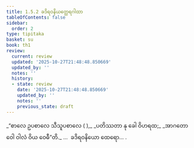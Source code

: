 ```yaml
---
title: 1.5.2 ခဒိရဝနိယတ္ထေရဂါထာ
tableOfContents: false
sidebar:
  order: 2
type: tipitaka
basket: su
book: th1
review:
  current: review
  updated: '2025-10-27T21:48:48.850669'
  updated_by: ''
  notes: ''
  history:
  - state: review
    date: '2025-10-27T21:48:48.850669'
    updated_by: ''
    notes: ''
    previous_state: draft
---
```



<ReviewStatus review={frontmatter.review} showDetails={true} />

<HypothesisAnnotation frontmatter={frontmatter} />

<DynamicBreadcrumb />

<Division number="42" book="th1" e="ch" v="19" p="229">

<Paragraph number="96" type="verses" book="th1">
_“စာလေ ဥပစာလေ သီသူပစာလေ ( ),_  
_ပတိဿတာ နု ခေါ ဝိဟရထ;_  
_အာဂတော ဝေါ ဝါလံ ဝိယ ဝေဓီ”တိ._  


</Paragraph>
</Division>

<Paragraph number="97" type="center" book="th1">
…  ခဒိရဝနိယော ထေရော… .
</Paragraph>